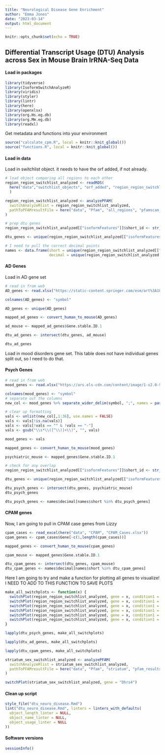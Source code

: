 ```yaml
---
title: "Neurological Disease Gene Enrichment"
author: "Emma Jones"
date: "2023-03-14"
output: html_document
---
```


```r
knitr::opts_chunk$set(echo = TRUE)
```

## Differential Transcript Usage (DTU) Analysis across Sex in Mouse Brain lrRNA-Seq Data

#### Load in packages

```r
library(tidyverse)
library(IsoformSwitchAnalyzeR)
library(viridis)
library(styler)
library(lintr)
library(here)
library(openxlsx)
library(org.Hs.eg.db)
library(org.Mm.eg.db)
library(readxl)
```
Get metadata and functions into your environment

```r
source("calculate_cpm.R", local = knitr::knit_global())
source("functions.R", local = knitr::knit_global())
```

#### Load in data

Load in switchlist object. it needs to have the orf added, if not already.

```r
# load object comparing all regions to each other
region_region_switchlist_analyzed <- readRDS(
  here("data","switchlist_objects", "orf_added", "region_region_switchlist_orf.Rds")
  )

region_region_switchlist_analyzed <- analyzePFAM(
  switchAnalyzeRlist = region_region_switchlist_analyzed,
  pathToPFAMresultFile = here("data", "Pfam", "all_regions", "pfamscan_out.txt")
)
```

```r
# prep dtu genes
region_region_switchlist_analyzed[["isoformFeatures"]]$short_id <- str_extract(region_region_switchlist_analyzed[["isoformFeatures"]]$gene_id, "ENSMUSG...........")

dtu_genes <- unique(region_region_switchlist_analyzed[["isoformFeatures"]]$short_id)

# I need to pull the correct decimal points
names <- data.frame(short = unique(region_region_switchlist_analyzed[["isoformFeatures"]]$short_id),
                    decimal = unique(region_region_switchlist_analyzed[["isoformFeatures"]]$gene_id))
```

#### AD Genes
Load in AD gene set

```r
# read in from web
AD_genes <- read.xlsx("https://static-content.springer.com/esm/art%3A10.1038%2Fs41588-022-01024-z/MediaObjects/41588_2022_1024_MOESM4_ESM.xlsx", sheet = 6, rows = 5:87, cols = 4, colNames = FALSE)

colnames(AD_genes) <- "symbol"

AD_genes <- unique(AD_genes)

mapped_ad_genes <- convert_human_to_mouse(AD_genes)

ad_mouse <- mapped_ad_genes$Gene.stable.ID.1

dtu_ad_genes <- intersect(dtu_genes, ad_mouse)

dtu_ad_genes
```

Load in mood disorders gene set. This table does not have individual genes split out, so I need to do that.

#### Psych Genes

```r
# read in from web
mood_genes <- read.xlsx("https://ars.els-cdn.com/content/image/1-s2.0-S0092867419312760-mmc4.xlsx", sheet = 1, rows = 4:149, cols = 8, colNames = FALSE)

colnames(mood_genes) <- "symbol"
# separate out the columns
new_col <- mood_genes %>% separate_wider_delim(symbol, ";", names = paste0("gene", 1:36), too_many = "debug", too_few = "debug")

# clear up formatting
vals <- unlist(new_col[,1:36], use.names = FALSE)
vals <- vals[!is.na(vals)]
vals <- vals[!vals == "" & !vals == "-"]
vals <- gsub("\\s*\\([^\\)]+\\)", "", vals)

mood_genes <- vals

mapped_genes <- convert_human_to_mouse(mood_genes)

psychiatric_mouse <- mapped_genes$Gene.stable.ID.1

# check for any overlap
region_region_switchlist_analyzed[["isoformFeatures"]]$short_id <- str_extract(region_region_switchlist_analyzed[["isoformFeatures"]]$gene_id, "ENSMUSG...........")

dtu_genes <- unique(region_region_switchlist_analyzed[["isoformFeatures"]]$short_id)

dtu_psych_genes <- intersect(dtu_genes, psychiatric_mouse)
dtu_psych_genes

dtu_psych_genes <- names$decimal[names$short %in% dtu_psych_genes]
```

#### CPAM genes

Now, I am going to pull in CPAM case genes from Lizzy
```r
cpam_cases <- read_excel(here("data", "CPAM", "CPAM_Cases.xlsx"))
cpam_genes <- cpam_cases$Gene[-c(1,length(cpam_cases))]

mapped_genes <- convert_human_to_mouse(cpam_genes)

cpam_mouse <- mapped_genes$Gene.stable.ID.1

dtu_cpam_genes <- intersect(dtu_genes, cpam_mouse)
dtu_cpam_genes <- names$decimal[names$short %in% dtu_cpam_genes]
```




Here I am going to try and make a function for plotting all genes to visualize! I NEED TO ADD TO THIS FUNCTION TO SAVE PLOTS

```r
make_all_switchplots <- function(x) {
  switchPlot(region_region_switchlist_analyzed, gene = x, condition1 = "cerebellum", condition2 = "cortex")
  switchPlot(region_region_switchlist_analyzed, gene = x, condition1 = "cerebellum", condition2 = "hippocampus")
  switchPlot(region_region_switchlist_analyzed, gene = x, condition1 = "cerebellum", condition2 = "striatum")
  switchPlot(region_region_switchlist_analyzed, gene = x, condition1 = "cortex", condition2 = "hippocampus")
  switchPlot(region_region_switchlist_analyzed, gene = x, condition1 = "cortex", condition2 = "striatum")
  switchPlot(region_region_switchlist_analyzed, gene = x, condition1 = "hippocampus", condition2 = "striatum")
}

lapply(dtu_psych_genes, make_all_switchplots)

lapply(dtu_ad_genes, make_all_switchplots)

lapply(dtu_cpam_genes, make_all_switchplots)

```

```r

striatum_sex_switchlist_analyzed <- analyzePFAM(
  switchAnalyzeRlist = striatum_sex_switchlist_analyzed,
  pathToPFAMresultFile = here("data", "Pfam", "striatum", "pfam_results.txt")
)

switchPlot(striatum_sex_switchlist_analyzed, gene = "Dhrs4")
```

#### Clean up script

```r
style_file("dtu_neuro_disease.Rmd")
lint("dtu_neuro_disease.Rmd", linters = linters_with_defaults(
  object_length_linter = NULL,
  object_name_linter = NULL,
  object_usage_linter = NULL
))
```

#### Software versions

```r
sessionInfo()
```

